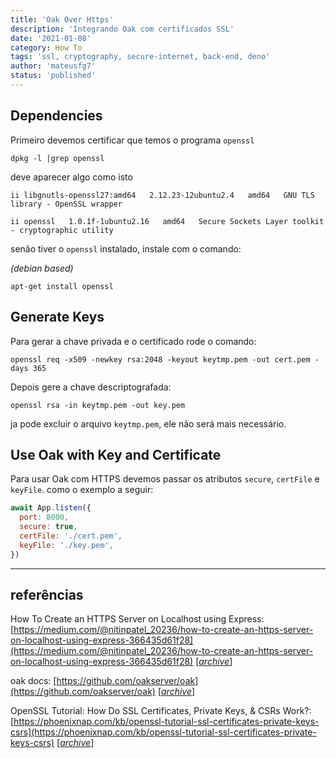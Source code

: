 ```yaml
---
title: 'Oak Over Https'
description: 'Integrando Oak com certificados SSL'
date: '2021-01-08'
category: How To
tags: 'ssl, cryptography, secure-internet, back-end, deno'
author: 'mateusfg7'
status: 'published'
---
```


## Dependencies

Primeiro devemos certificar que temos o programa `openssl`

```text
dpkg -l |grep openssl
```

deve aparecer algo como isto

```text
ii libgnutls-openssl27:amd64   2.12.23-12ubuntu2.4   amd64   GNU TLS library - OpenSSL wrapper

ii openssl   1.0.1f-1ubuntu2.16   amd64   Secure Sockets Layer toolkit - cryptographic utility
```

senão tiver o `openssl` instalado, instale com o comando:

_(debian based)_

```text
apt-get install openssl
```

## Generate Keys

Para gerar a chave privada e o certificado rode o comando:

```text
openssl req -x509 -newkey rsa:2048 -keyout keytmp.pem -out cert.pem -days 365
```

Depois gere a chave descriptografada:

```text
openssl rsa -in keytmp.pem -out key.pem
```

ja pode excluir o arquivo `keytmp.pem`, ele não será mais necessário.

## Use Oak with Key and Certificate

Para usar Oak com HTTPS devemos passar os atributos `secure`, `certFile` e `keyFile`.
como o exemplo a seguir:

```js
await App.listen({
  port: 8000,
  secure: true,
  certFile: './cert.pem',
  keyFile: './key.pem',
})
```

---

## referências

How To Create an HTTPS Server on Localhost using Express: [https://medium.com/@nitinpatel_20236/how-to-create-an-https-server-on-localhost-using-express-366435d61f28](https://medium.com/@nitinpatel_20236/how-to-create-an-https-server-on-localhost-using-express-366435d61f28) [[_archive_](https://web.archive.org/web/20210920213433/https://medium.com/@nitinpatel_20236/how-to-create-an-https-server-on-localhost-using-express-366435d61f28)]

oak docs: [https://github.com/oakserver/oak](https://github.com/oakserver/oak) [[_archive_](https://web.archive.org/web/20210920213559/https://github.com/oakserver/oak)]

OpenSSL Tutorial: How Do SSL Certificates, Private Keys, & CSRs Work?: [https://phoenixnap.com/kb/openssl-tutorial-ssl-certificates-private-keys-csrs](https://phoenixnap.com/kb/openssl-tutorial-ssl-certificates-private-keys-csrs) [[_archive_](https://web.archive.org/web/20210920214842/https://phoenixnap.com/kb/openssl-tutorial-ssl-certificates-private-keys-csrs)]

